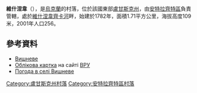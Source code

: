 {{coord|48|1|11|N|39|12|47|E|scale:100000|display=title}}

'''維什涅韋'''（{{lang-uk|Вишневе}}），是[[烏克蘭|烏克蘭]]的村落，位於該國東部[[盧甘斯克州|盧甘斯克州]]，由[[安特拉齊特區|安特拉齊特區]]負責管轄，處於[[維什涅韋齊卡河|維什涅韋齊卡河]]畔，始建於1782年，面積1.71平方公里，海拔高度109米，2001年人口256。

==參考資料==
* [https://web.archive.org/web/20131019173209/http://w1.c1.rada.gov.ua/pls/z7502/A005?rdat1=12.10.2013&rf7571=17837 Вишневе]
* [http://w1.c1.rada.gov.ua/pls/z7503/A005?rdat1=01.05.2014&rf7571=17837 Облікова картка] на сайті [[ВРУ|ВРУ]]
* [http://weather.in.ua/ua/lyganskaja/3772 Погода в селі Вишневе] {{Wayback|url=http://weather.in.ua/ua/lyganskaja/3772 |date=20140502003437 }}

{{DEFAULTSORT:Вишневе}}
[[Category:盧甘斯克州村落|Category:盧甘斯克州村落]]
[[Category:安特拉齊特區村落|Category:安特拉齊特區村落]]


{{Luhansk-geo-stub}}